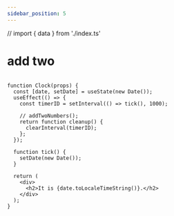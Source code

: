 ```yaml
---
sidebar_position: 5
---
```


// import { data } from './index.ts'

# add two


```tsx

function Clock(props) {
  const [date, setDate] = useState(new Date());
  useEffect(() => {
    const timerID = setInterval(() => tick(), 1000);

    // addTwoNumbers();
    return function cleanup() {
      clearInterval(timerID);
    };
  });

  function tick() {
    setDate(new Date());
  }

  return (
    <div>
      <h2>It is {date.toLocaleTimeString()}.</h2>
    </div>
  );
}
```

